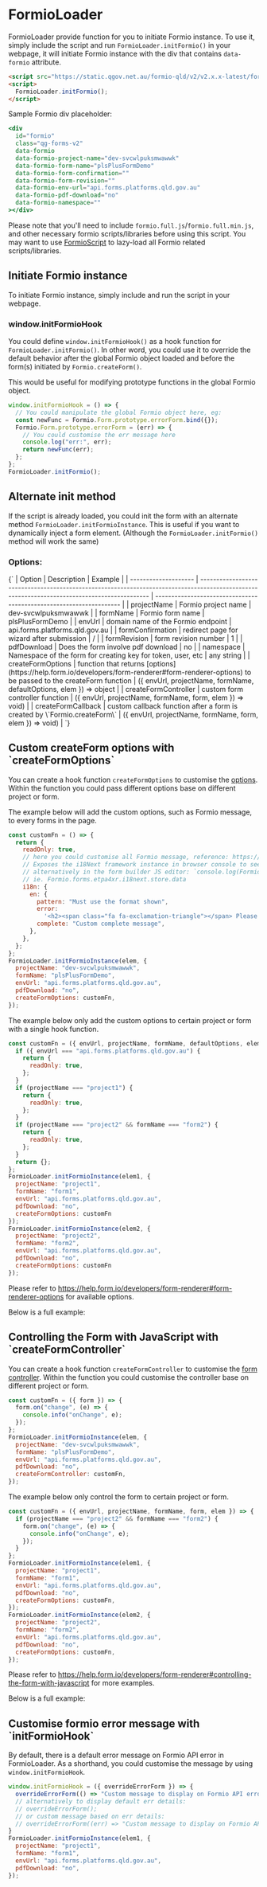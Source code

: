 
<Meta of={FormioLoaderStories} />

<h1>FormioLoader</h1>

FormioLoader provide function for you to initiate Formio instance.
To use it, simply include the script and run `FormioLoader.initFormio()` in your webpage, it will initiate Formio instance with the div that contains `data-formio` attribute.

```html
<script src="https://static.qgov.net.au/formio-qld/v2/v2.x.x-latest/formio-loader.min.js"></script>
<script>
  FormioLoader.initFormio();
</script>
```

Sample Formio div placeholder:

```jsx
<div
  id="formio"
  class="qg-forms-v2"
  data-formio
  data-formio-project-name="dev-svcwlpuksmwawwk"
  data-formio-form-name="plsPlusFormDemo"
  data-formio-form-confirmation=""
  data-formio-form-revision=""
  data-formio-env-url="api.forms.platforms.qld.gov.au"
  data-formio-pdf-download="no"
  data-formio-namespace=""
></div>
```

Please note that you'll need to include `formio.full.js`/`formio.full.min.js`, and other necessary formio scripts/libraries before using this script.
You may want to use [FormioScript](?path=/docs/helpers-formioscript--page) to lazy-load all Formio related scripts/libraries.

<h2>Initiate Formio instance</h2>

To initiate Formio instance, simply include and run the script in your webpage.

<Canvas sourceState="open">
  <Story of={FormioLoaderStories.InitFormioRender} />
</Canvas>

<h3>window.initFormioHook</h3>

You could define `window.initFormioHook()` as a hook function for `FormioLoader.initFormio()`.
In other word, you could use it to override the default behavior after the global Formio object loaded and before the form(s) initiated by `Formio.createForm()`.

This would be useful for modifying prototype functions in the global Formio object.

```jsx
window.initFormioHook = () => {
  // You could manipulate the global Formio object here, eg:
  const newFunc = Formio.Form.prototype.errorForm.bind({});
  Formio.Form.prototype.errorForm = (err) => {
    // You could customise the err message here
    console.log("err:", err);
    return newFunc(err);
  };
};
FormioLoader.initFormio();
```

<h2>Alternate init method</h2>

If the script is already loaded, you could init the form with an alternate method `FormioLoader.initFormioInstance`.
This is useful if you want to dynamically inject a form element. (Although the `FormioLoader.initFormio()` method will work the same)

<h3>Options:</h3>
<Markdown>
  {`
| Option               | Description                                                                                                                                  | Example                                                             |
| -------------------- | -------------------------------------------------------------------------------------------------------------------------------------------- | ------------------------------------------------------------------- |
| projectName          | Formio project name                                                                                                                          | dev-svcwlpuksmwawwk                                                 |
| formName             | Formio form name                                                                                                                             | plsPlusFormDemo                                                     |
| envUrl               | domain name of the Formio endpoint                                                                                                           | api.forms.platforms.qld.gov.au                                      |
| formConfirmation     | redirect page for wizard after submission                                                                                                    | /                                                                   |
| formRevision         | form revision number                                                                                                                         | 1                                                                   |
| pdfDownload          | Does the form involve pdf download                                                                                                           | no                                                                  |
| namespace            | Namespace of the form for creating key for token, user, etc                                                                                  | any string                                                          |
| createFormOptions    | function that returns [options](https://help.form.io/developers/form-renderer#form-renderer-options) to be passed to the createForm function | ({ envUrl, projectName, formName, defaultOptions, elem }) => object |
| createFormController | custom form controller function                                                                                                              | ({ envUrl, projectName, formName, form, elem }) => void)            |
| createFormCallback   | custom callback function after a form is created by \`Formio.createForm\`                                                                      | ({ envUrl, projectName, formName, form, elem }) => void)            |
`}
</Markdown>
<Canvas sourceState="open">
  <Story of={FormioLoaderStories.InitFormioInstanceRender} />
</Canvas>

<h2>Custom createForm options with `createFormOptions`</h2>

You can create a hook function `createFormOptions` to customise the [options](https://help.form.io/developers/form-renderer#form-renderer-options).
Within the function you could pass different options base on different project or form.

The example below will add the custom options, such as Formio message, to every forms in the page.

```jsx
const customFn = () => {
  return {
    readOnly: true,
    // here you could customise all Formio message, reference: https://help.form.io/developers/translations#introduction
    // Exposes the i18Next framework instance in browser console to see what can be customised: `Formio.forms.[formId].i18next.store.data`
    // alternatively in the form builder JS editor: `console.log(Formio.forms.[formId].i18next.store.data)`
    // ie. Formio.forms.etpa4xr.i18next.store.data
    i18n: {
      en: {
        pattern: "Must use the format shown",
        error:
          '<h2><span class="fa fa-exclamation-triangle"></span> Please check your answers</h2>',
        complete: "Custom complete message",
      },
    },
  };
};
FormioLoader.initFormioInstance(elem, {
  projectName: "dev-svcwlpuksmwawwk",
  formName: "plsPlusFormDemo",
  envUrl: "api.forms.platforms.qld.gov.au",
  pdfDownload: "no",
  createFormOptions: customFn,
});
```

The example below only add the custom options to certain project or form with a single hook function.

```jsx
const customFn = ({ envUrl, projectName, formName, defaultOptions, elem }) => {
  if ({ envUrl === "api.forms.platforms.qld.gov.au") {
    return {
      readOnly: true,
    };
  }
  if (projectName === "project1") {
    return {
      readOnly: true,
    };
  }
  if (projectName === "project2" && formName === "form2") {
    return {
      readOnly: true,
    };
  }
  return {};
};
FormioLoader.initFormioInstance(elem1, {
  projectName: "project1",
  formName: "form1",
  envUrl: "api.forms.platforms.qld.gov.au",
  pdfDownload: "no",
  createFormOptions: customFn
});
FormioLoader.initFormioInstance(elem2, {
  projectName: "project2",
  formName: "form2",
  envUrl: "api.forms.platforms.qld.gov.au",
  pdfDownload: "no",
  createFormOptions: customFn
});
```

Please refer to https://help.form.io/developers/form-renderer#form-renderer-options for available options.

Below is a full example:

<Canvas sourceState="open">
  <Story of={FormioLoaderStories.CustomCreateFormOptionsRender} />
</Canvas>

<h2>Controlling the Form with JavaScript with `createFormController`</h2>

You can create a hook function `createFormController` to customise the [form controller](https://help.form.io/developers/form-renderer#controlling-the-form-with-javascript).
Within the function you could customise the controller base on different project or form.

```jsx
const customFn = ({ form }) => {
  form.on("change", (e) => {
    console.info("onChange", e);
  });
};
FormioLoader.initFormioInstance(elem, {
  projectName: "dev-svcwlpuksmwawwk",
  formName: "plsPlusFormDemo",
  envUrl: "api.forms.platforms.qld.gov.au",
  pdfDownload: "no",
  createFormController: customFn,
});
```

The example below only control the form to certain project or form.

```jsx
const customFn = ({ envUrl, projectName, formName, form, elem }) => {
  if (projectName === "project2" && formName === "form2") {
    form.on("change", (e) => {
      console.info("onChange", e);
    });
  }
};
FormioLoader.initFormioInstance(elem1, {
  projectName: "project1",
  formName: "form1",
  envUrl: "api.forms.platforms.qld.gov.au",
  pdfDownload: "no",
  createFormOptions: customFn,
});
FormioLoader.initFormioInstance(elem2, {
  projectName: "project2",
  formName: "form2",
  envUrl: "api.forms.platforms.qld.gov.au",
  pdfDownload: "no",
  createFormOptions: customFn,
});
```

Please refer to https://help.form.io/developers/form-renderer#controlling-the-form-with-javascript for more examples.

Below is a full example:

<Canvas sourceState="open">
  <Story of={FormioLoaderStories.CustomCreateFormControllerRender} />
</Canvas>

<h2>Customise formio error message with `initFormioHook`</h2>

By default, there is a default error message on Formio API error in FormioLoader.
As a shorthand, you could customise the message by using `window.initFormioHook`.

```jsx
window.initFormioHook = ({ overrideErrorForm }) => {
  overrideErrorForm(() => "Custom message to display on Formio API error").
  // alternatively to display default err details:
  // overrideErrorForm();
  // or custom message based on err details:
  // overrideErrorForm((err) => "Custom message to display on Formio API error: " + err);
}
FormioLoader.initFormioInstance(elem1, {
  projectName: "project1",
  formName: "form1",
  envUrl: "api.forms.platforms.qld.gov.au",
  pdfDownload: "no",
});
```
